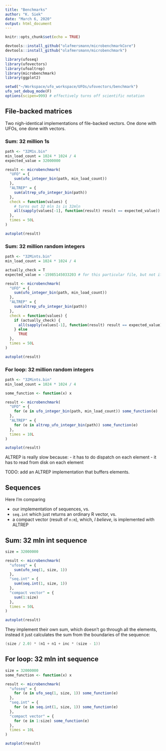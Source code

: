 ```yaml
---
title: "Benchmarks"
author: "K. Siek"
date: "March 6, 2020"
output: html_document
---
```


```r
knitr::opts_chunk$set(echo = TRUE)
```

```R
devtools::install_github("olafmersmann/microbenchmarkCore")
devtools::install_github("olafmersmann/microbenchmark")
```

```r
library(ufoseq)
library(ufovectors)
library(ufoaltrep)
library(microbenchmark)
library(ggplot2)
```

```R
setwd("~/Workspace/ufo_workspace/UFOs/ufovectors/benchmark")
ufo_set_debug_mode(F)
options(scipen=999) # effectively turns off scientific notation
```

## File-backed matrices

Two nigh-identical implementations of file-backed vectors. One done with UFOs, one done with vectors.

### Sum: 32 million 1s

```r
path <- "32M1s.bin"
min_load_count = 1024 * 1024 / 4
expected_value = 32000000

result <- microbenchmark(
  "UFO" = { 
    sum(ufo_integer_bin(path, min_load_count))
  },
  "ALTREP" = {
    sum(altrep_ufo_integer_bin(path))
  },
  check = function(values) {
    # turns out 32 mln 1s is 32mln
    all(sapply(values[-1], function(result) result == expected_value)) 
  },
  times = 50L
)

autoplot(result)
```

### Sum: 32 million random integers

```r
path <- "32Mints.bin"
min_load_count = 1024 * 1024 / 4

actually_check = T
expected_value = -15985145033203 # for this particular file, but not if its regenerated

result <- microbenchmark(
  "UFO" = {
    sum(ufo_integer_bin(path, min_load_count))
  },
  "ALTREP" = {
    sum(altrep_ufo_integer_bin(path))
  },
  check = function(values) {
    if (actually_check) {
      all(sapply(values[-1], function(result) result == expected_value))
    } else
      TRUE
  },
  times = 50L
)

autoplot(result)
```

### For loop: 32 million random integers

```r
path <- "32Mints.bin"
min_load_count = 1024 * 1024 / 4

some_function <- function(x) x

result <- microbenchmark(
  "UFO" = {
    for (e in ufo_integer_bin(path, min_load_count)) some_function(e)
  },
  "ALTREP" = {
    for (e in altrep_ufo_integer_bin(path)) some_function(e)
  },
  times = 10L
)

autoplot(result)
```

ALTREP is really slow because:
- it has to do dispatch on each element
- it has to read from disk on each element

TODO: add an ALTREP implementation that buffers elements.

## Sequences

Here I'm comparing 

- our implementation of sequences, vs.
- `seq.int` which just returns an ordinary R vector, vs. 
- a compact vector (result of `n:m`), which, *I believe*, is implemented with ALTREP

## Sum: 32 mln int sequence

```r
size = 32000000

result <- microbenchmark(
  "ufoseq" = {
    sum(ufo_seq(1, size, 1))
  },
  "seq.int" = {
    sum(seq.int(1, size, 1))
  },
  "compact vector" = {
    sum(1:size)
  },
  times = 50L
)

autoplot(result)
```

They implement their own sum, which doesn't go through all the elements, instead it just calculates the sum from the boundaries of the sequence:

```C
(size / 2.0) * (n1 + n1 + inc * (size - 1))
```



## For loop: 32 mln int sequence

```r
size = 32000000
some_function <- function(x) x

result <- microbenchmark(
  "ufoseq" = {
    for (e in ufo_seq(1, size, 1)) some_function(e)
  },
  "seq.int" = {
    for (e in seq.int(1, size, 1)) some_function(e)
  },
  "compact vector" = {
    for (e in 1:size) some_function(e)
  },
  times = 10L
)

autoplot(result)
```